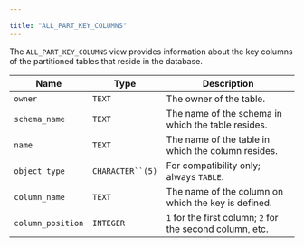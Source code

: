 ---

title: "ALL_PART_KEY_COLUMNS"
---

<div id="all_part_key_column" class="registered_link"></div>

The `ALL_PART_KEY_COLUMNS` view provides information about the key columns of the partitioned tables that reside in the database.

| Name              | Type             | Description                                               |
| ----------------- | ---------------- | --------------------------------------------------------- |
| `owner`           | `TEXT`           | The owner of the table.                                   |
| `schema_name`     | `TEXT`           | The name of the schema in which the table resides.        |
| `name`            | `TEXT`           | The name of the table in which the column resides.        |
| `object_type`     | `CHARACTER``(5)` | For compatibility only; always `TABLE`.                   |
| `column_name`     | `TEXT`           | The name of the column on which the key is defined.       |
| `column_position` | `INTEGER`        | `1` for the first column; `2` for the second column, etc. |